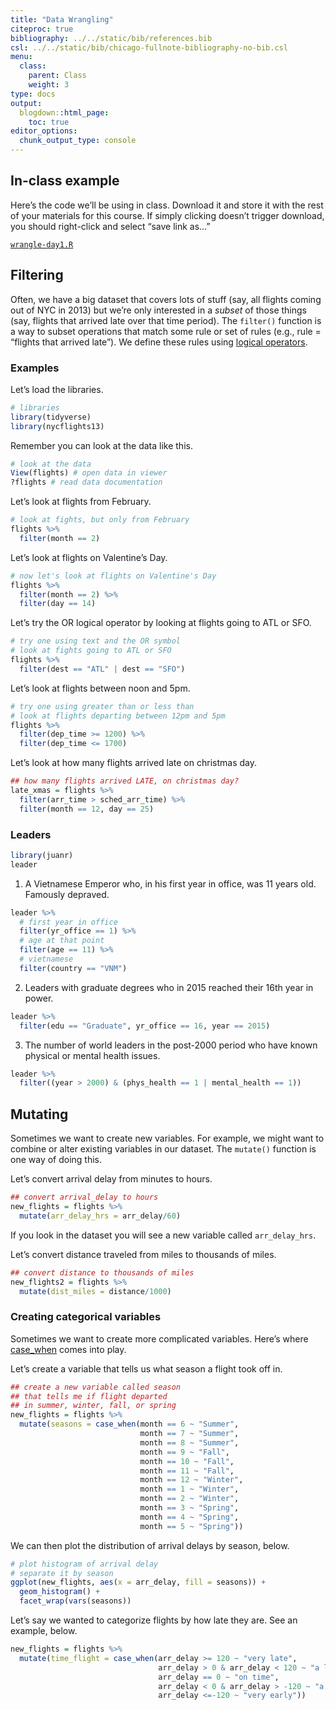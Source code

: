 ```yaml
---
title: "Data Wrangling"
citeproc: true
bibliography: ../../static/bib/references.bib
csl: ../../static/bib/chicago-fullnote-bibliography-no-bib.csl
menu: 
  class:
    parent: Class
    weight: 3
type: docs
output:
  blogdown::html_page:
    toc: true
editor_options: 
  chunk_output_type: console
---
```




## In-class example


Here's the code we'll be using in class. Download it and store it with the rest of your materials for this course. If simply clicking doesn't trigger download, you should right-click and select "save link as..."

[<i class="fas fa-file-archive"></i> `wrangle-day1.R`](/slides/code/wrangle-day1.R)



## Filtering

Often, we have a big dataset that covers lots of stuff (say, all flights coming out of NYC in 2013) but we're only interested in a *subset* of those things (say, flights that arrived late over that time period). The `filter()` function is a way to subset operations that match some rule or set of rules (e.g., rule = "flights that arrived late"). We define these rules using [logical operators](https://www.statmethods.net/management/operators.html).


### Examples


Let's load the libraries.

```r
# libraries
library(tidyverse)
library(nycflights13)
```


Remember you can look at the data like this.

```r
# look at the data
View(flights) # open data in viewer
?flights # read data documentation
```


Let's look at flights from February.

```r
# look at fights, but only from February
flights %>%
  filter(month == 2)
```


Let's look at flights on Valentine's Day.

```r
# now let's look at flights on Valentine's Day
flights %>%
  filter(month == 2) %>%
  filter(day == 14)
```


Let's try the OR logical operator by looking at flights going to ATL or SFO.

```r
# try one using text and the OR symbol
# look at fights going to ATL or SFO
flights %>%
  filter(dest == "ATL" | dest == "SFO")

```


Let's look at flights between noon and 5pm.

```r
# try one using greater than or less than
# look at flights departing between 12pm and 5pm
flights %>%
  filter(dep_time >= 1200) %>%
  filter(dep_time <= 1700)

```

Let's look at how many flights arrived late on christmas day.

```r
## how many flights arrived LATE, on christmas day?
late_xmas = flights %>%
  filter(arr_time > sched_arr_time) %>%
  filter(month == 12, day == 25)

```


### Leaders


```r
library(juanr)
leader
```


1. A Vietnamese Emperor who, in his first year in office, was 11 years old. Famously depraved.


```r
leader %>%
  # first year in office
  filter(yr_office == 1) %>%
  # age at that point
  filter(age == 11) %>%
  # vietnamese
  filter(country == "VNM")
```



2. Leaders with graduate degrees who in 2015 reached their 16th year in power.

```r
leader %>%
  filter(edu == "Graduate", yr_office == 16, year == 2015)
```


3. The number of world leaders in the post-2000 period who have known physical or mental health issues.


```r
leader %>%
  filter((year > 2000) & (phys_health == 1 | mental_health == 1))
```



## Mutating

Sometimes we want to create new variables. For example, we might want to combine or alter existing variables in our dataset. The `mutate()` function is one way of doing this.


Let's convert arrival delay from minutes to hours.

```r
## convert arrival_delay to hours
new_flights = flights %>%
  mutate(arr_delay_hrs = arr_delay/60)
```

If you look in the dataset you will see a new variable called `arr_delay_hrs`.


Let's convert distance traveled from miles to thousands of miles.

```r
## convert distance to thousands of miles
new_flights2 = flights %>%
  mutate(dist_miles = distance/1000)
```


### Creating categorical variables

Sometimes we want to create more complicated variables. Here's where [case_when](https://dplyr.tidyverse.org/reference/case_when.html) comes into play.


Let's create a variable that tells us what season a flight took off in.

```r
## create a new variable called season
## that tells me if flight departed
## in summer, winter, fall, or spring
new_flights = flights %>%
  mutate(seasons = case_when(month == 6 ~ "Summer",
                             month == 7 ~ "Summer",
                             month == 8 ~ "Summer",
                             month == 9 ~ "Fall",
                             month == 10 ~ "Fall",
                             month == 11 ~ "Fall",
                             month == 12 ~ "Winter",
                             month == 1 ~ "Winter",
                             month == 2 ~ "Winter",
                             month == 3 ~ "Spring",
                             month == 4 ~ "Spring",
                             month == 5 ~ "Spring"))

```


We can then plot the distribution of arrival delays by season, below.

```r
# plot histogram of arrival delay
# separate it by season
ggplot(new_flights, aes(x = arr_delay, fill = seasons)) +
  geom_histogram() +
  facet_wrap(vars(seasons))
```


Let's say we wanted to categorize flights by how late they are. See an example, below.

```r
new_flights = flights %>%
  mutate(time_flight = case_when(arr_delay >= 120 ~ "very late",
                                 arr_delay > 0 & arr_delay < 120 ~ "a little late",
                                 arr_delay == 0 ~ "on time",
                                 arr_delay < 0 & arr_delay > -120 ~ "a little early",
                                 arr_delay <=-120 ~ "very early"))

```

